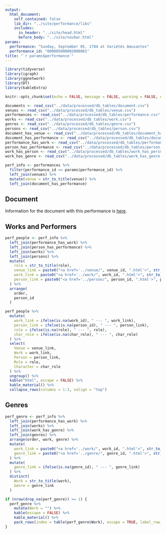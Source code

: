 ```yaml
---
output:
  html_document:
    self_contained: false
    lib_dir: "../site/performance/libs"
    includes:
      in_header: "../site/head.html"
      before_body: "../site/navbar.html"
params:
  performance: "Sunday, September 05, 1784 at Variétés Amusantes"
  performance_id: "000005000002000001"
title: "`r params$performance`"
---
```


```r
library(tidyverse)
library(igraph)
library(ggnetwork)
library(DT)
library(kableExtra)

knitr::opts_chunk$set(echo = FALSE, message = FALSE, warning = FALSE, error = FALSE)

documents <- read_csv("../data/processed/db_tables/document.csv")
venues <- read_csv("../data/processed/db_tables/venue.csv")
performances <- read_csv("../data/processed/db_tables/performance.csv", col_types = "cncccccccD")
works <- read_csv("../data/processed/db_tables/work.csv")
genres <- read_csv("../data/processed/db_tables/genre.csv")
persons <- read_csv("../data/processed/db_tables/person.csv")
document_has_venue <- read_csv("../data/processed/db_tables/document_has_venue.csv")
document_has_performance <- read_csv("../data/processed/db_tables/document_has_performance.csv")
performance_has_work <- read_csv("../data/processed/db_tables/performance_has_work.csv")
person_has_performance <- read_csv("../data/processed/db_tables/person_has_performance.csv")
work_has_person <- read_csv("../data/processed/db_tables/work_has_person.csv")
work_has_genre <- read_csv("../data/processed/db_tables/work_has_genre.csv")

```

```r
perf_info <- performances %>%
  filter(performance_id == params$performance_id) %>%
  left_join(venues) %>%
  mutate(venue = str_to_title(venue)) %>%
  left_join(document_has_performance)
```

## Document
Information for the document with this performance is [here](`r paste0("../document/", unique(perf_info$doc_id)[1], ".html")`).

## Works and Performers
```r
perf_people <- perf_info %>%
  left_join(performance_has_work) %>%
  left_join(person_has_performance) %>%
  left_join(works) %>%
  left_join(persons) %>%
  mutate(
    role = str_to_title(role),
    venue_link = paste0("<a href='../venue/", venue_id, ".html'>", str_to_title(venue), "</a>"),
    work_link = paste0("<a href='../work/", work_id, ".html'>", str_to_title(work), "</a>"),
    person_link = paste0("<a href='../person/", person_id, ".html'>", person, "</a>")
  ) %>%
  arrange(
    order,
    person_id
  )

perf_people %>%
  mutate(
    work_link = ifelse(is.na(work_id), " --- ", work_link),
    person_link = ifelse(is.na(person_id), " --- ", person_link),
    role = ifelse(is.na(role), " --- ", role),
    char_role = ifelse(is.na(char_role), " --- ", char_role)
  ) %>%
  select(
    Venue = venue_link,
    Work = work_link,
    Person = person_link,
    Role = role,
    Character = char_role
  ) %>%
  ungroup() %>%
  kable("html", escape = FALSE) %>%
  kable_material() %>%
  collapse_rows(columns = 1:3, valign = "top")

```

## Genres
```r
perf_genre <- perf_info %>%
  left_join(performance_has_work) %>%
  left_join(works) %>%
  left_join(work_has_genre) %>%
  left_join(genres) %>%
  arrange(order, work, genre) %>%
  mutate(
    work_link = paste0("<a href='../work/", work_id, ".html'>", str_to_title(work), "</a>"),
    genre_link = paste0("<a href='../genre/", genre_id, ".html'>", str_to_title(genre), "</a>")
  ) %>%
  mutate(
    genre_link = ifelse(is.na(genre_id), " --- ", genre_link)
  ) %>%
  distinct(
    Work = str_to_title(work), 
    Genre = genre_link
  )

if (nrow(drop_na(perf_genre)) >= 1) {
  perf_genre %>%
    mutate(Work = "") %>%
    kable(escape = FALSE) %>%
    kable_material() %>%
    pack_rows(index = table(perf_genre$Work), escape = TRUE, label_row_css = "background-color: #d1d1d1")
}  

```
